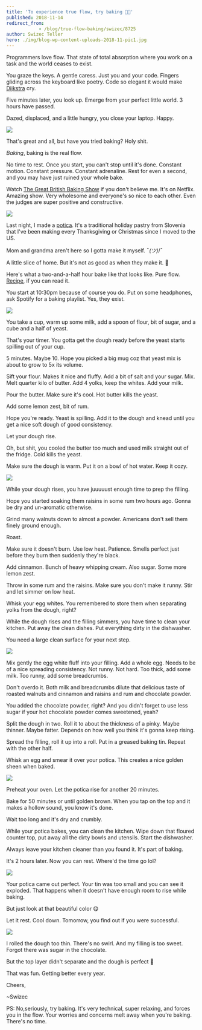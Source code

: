 ```yaml
---
title: 'To experience true flow, try baking 👩‍🍳'
published: 2018-11-14
redirect_from: 
            - /blog/true-flow-baking/swizec/8725
author: Swizec Teller
hero: ./img/blog-wp-content-uploads-2018-11-pic1.jpg
---
```

Programmers love flow. That state of total absorption where you work on a task and the world ceases to exist.



You graze the keys. A gentle caress. Just you and your code. Fingers gliding across the keyboard like poetry. Code so elegant it would make [Dijkstra](https://en.wikipedia.org/wiki/Edsger_W._Dijkstra) cry.



Five minutes later, you look up. Emerge from your perfect little world. 3 hours have passed.



Dazed, displaced, and a little hungry, you close your laptop. Happy.



![](./img/media-2lxG3ySjtbpBe-giphy.gif)



That's great and all, but have you tried baking? Holy shit.



_Baking_, baking is the real flow.



No time to rest. Once you start, you can't stop until it's done. Constant motion. Constant pressure. Constant adrenaline. Rest for even a second, and you may have just ruined your whole bake.



Watch [The Great British Baking Show](https://en.wikipedia.org/wiki/The_Great_British_Bake_Off) if you don't believe me. It's on Netflix. Amazing show. Very wholesome and everyone's so nice to each other. Even the judges are super positive and constructive.



![](./img/media-26BRNqyHdCgrRPyWk-giphy.gif)



Last night, I made a [potica](https://en.wikipedia.org/wiki/Nut_roll#Potica). It's a traditional holiday pastry from Slovenia that I've been making every Thanksgiving or Christmas since I moved to the US.



Mom and grandma aren't here so I gotta make it myself. ¯_(ツ)_/¯



A little slice of home. But it's not as good as when they make it. 👵



Here's what a two-and-a-half hour bake like that looks like. Pure flow. [Recipe](https://www.kulinarika.net/recepti/17887/sladice/orehova-potica/), if you can read it.



You start at 10:30pm because of course you do. Put on some headphones, ask Spotify for a baking playlist. Yes, they exist.



![](./img/blog-wp-content-uploads-2018-11-pic1.jpg)



You take a cup, warm up some milk, add a spoon of flour, bit of sugar, and a cube and a half of yeast.



That's your timer. You gotta get the dough ready before the yeast starts spilling out of your cup.



5 minutes. Maybe 10. Hope you picked a big mug coz that yeast mix is about to grow to 5x its volume.



Sift your flour. Makes it nice and fluffy. Add a bit of salt and your sugar. Mix. Melt quarter kilo of butter. Add 4 yolks, keep the whites. Add your milk.



Pour the butter. Make sure it's cool. Hot butter kills the yeast.



Add some lemon zest, bit of rum.



Hope you're ready. Yeast is spilling. Add it to the dough and knead until you get a nice soft dough of good consistency.



Let your dough rise.



Oh, but shit, you cooled the butter too much and used milk straight out of the fridge. Cold kills the yeast.



Make sure the dough is warm. Put it on a bowl of hot water. Keep it cozy.



![](./img/blog-wp-content-uploads-2018-11-pic2.jpg)



While your dough rises, you have juuuuust enough time to prep the filling.



Hope you started soaking them raisins in some rum two hours ago. Gonna be dry and un-aromatic otherwise.



Grind many walnuts down to almost a powder. Americans don't sell them finely ground enough.



Roast.



Make sure it doesn't burn. Use low heat. Patience. Smells perfect just before they burn then suddenly they're black.



Add cinnamon. Bunch of heavy whipping cream. Also sugar. Some more lemon zest.



Throw in some rum and the raisins. Make sure you don't make it runny. Stir and let simmer on low heat.



Whisk your egg whites. You remembered to store them when separating yolks from the dough, right?



While the dough rises and the filling simmers, you have time to clean your kitchen. Put away the clean dishes. Put everything dirty in the dishwasher.



You need a large clean surface for your next step.



![](./img/blog-wp-content-uploads-2018-11-pic3.jpg)



Mix gently the egg white fluff into your filling. Add a whole egg. Needs to be of a nice spreading consistency. Not runny. Not hard. Too thick, add some milk. Too runny, add some breadcrumbs.



Don't overdo it. Both milk and breadcrumbs dilute that delicious taste of roasted walnuts and cinnamon and raisins and rum and chocolate powder.



You added the chocolate powder, right? And you didn't forget to use less sugar if your hot chocolate powder comes sweetened, yeah?



Split the dough in two. Roll it to about the thickness of a pinky. Maybe thinner. Maybe fatter. Depends on how well you think it's gonna keep rising.



Spread the filling, roll it up into a roll. Put in a greased baking tin. Repeat with the other half.



Whisk an egg and smear it over your potica. This creates a nice golden sheen when baked.



![](./img/blog-wp-content-uploads-2018-11-pic4.jpg)



Preheat your oven. Let the potica rise for another 20 minutes.



Bake for 50 minutes or until golden brown. When you tap on the top and it makes a hollow sound, you know it's done.



Wait too long and it's dry and crumbly.



While your potica bakes, you can clean the kitchen. Wipe down that floured counter top, put away all the dirty bowls and utensils. Start the dishwasher.



Always leave your kitchen cleaner than you found it. It's part of baking.



It's 2 hours later. Now you can rest. Where'd the time go lol?



![](./img/blog-wp-content-uploads-2018-11-pic5.jpg)



Your potica came out perfect. Your tin was too small and you can see it exploded. That happens when it doesn't have enough room to rise while baking.



But just look at that beautiful color 😋



Let it rest. Cool down. Tomorrow, you find out if you were successful.



![](./img/blog-wp-content-uploads-2018-11-pic6.jpg)



I rolled the dough too thin. There's no swirl. And my filling is too sweet. Forgot there was sugar in the chocolate.



But the top layer didn't separate and the dough is perfect 🙌



That was fun. Getting better every year.



Cheers,



~Swizec



PS: No,seriously, try baking. It's very technical, super relaxing, and forces you in the flow. Your worries and concerns melt away when you're baking. There's no time.